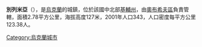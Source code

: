 {{coord|50|2|33|N|30|48|36|E|scale:30000|display=title}}

'''別列米亞'''（{{lang-uk|Верем'я}}），是[[烏克蘭|烏克蘭]]的城鎮，位於該國中北部[[基輔州|基輔州]]，由[[奧布希夫區|奧布希夫區]]負責管轄，面積2.78平方公里，海拔高度127米，2001年人口343，人口密度每平方公里123.38人。

{{Ukraine-geo-stub}}
[[Category:烏克蘭城市|Category:烏克蘭城市]]
